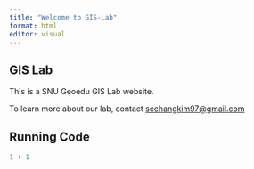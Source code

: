 ```yaml
---
title: "Welcome to GIS-Lab"
format: html
editor: visual
---
```


## GIS Lab

This is a SNU Geoedu GIS Lab website.

To learn more about our lab, contact [sechangkim97\@gmail.com](mailto:sechangkim97@gmail.com){.email}

## Running Code

```r
1 + 1
```
